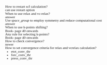 

:::: {.ddm style="font-size:0.8em; line-height:0"}
:::{.ddm-head onclick="toggleBox(this)" style="border-bottom: px solid red;font-family:EB Garamond It"}

How to restart scf calculation?
:::

:::{.ddm-box style="font-family:EB Garamond It;border-color:transparent"}

can use restart option

:::
::::


:::: {.ddm style="font-size:0.8em; line-height:0"}
:::{.ddm-head onclick="toggleBox(this)" style="border-bottom: px solid red;font-family:EB Garamond It"}

When to use relax and vc-relax?
:::

:::{.ddm-box style="font-family:EB Garamond It;border-color:transparent"}

answer

:::
::::


:::: {.ddm style="font-size:0.8em; line-height:0"}
:::{.ddm-head onclick="toggleBox(this)" style="border-bottom: px solid red;font-family:EB Garamond It"}

Use *space_group* to employ symmetry and reduce computational cost
:::

:::{.ddm-box style="font-family:EB Garamond It;border-color:transparent"}

answer

:::
::::

:::: {.ddm style="font-size:0.8em; line-height:0"}
:::{.ddm-head onclick="toggleBox(this)" style="border-bottom: px solid red;font-family:EB Garamond It"}

When to use k-points shifting?
:::

:::{.ddm-box style="font-family:EB Garamond It;border-color:transparent"}

Book- page 40 onwards

:::
::::

:::: {.ddm style="font-size:0.8em; line-height:0"}
:::{.ddm-head onclick="toggleBox(this)" style="border-bottom: px solid red;font-family:EB Garamond It"}

Any rule for selecting k-points?
:::

:::{.ddm-box style="font-family:EB Garamond It;border-color:transparent"}

Book- page 40 onwards

:::
::::


:::: {.ddm style="font-size:0.8em; line-height:0"}
:::{.ddm-head onclick="toggleBox(this)" style="border-bottom: px solid red;font-family:EB Garamond It"}

How to check convergence?
:::

:::{.ddm-box style="font-family:EB Garamond It;border-color:transparent"}

nswer

:::
::::

:::: {.ddm style="font-size:0.8em; line-height:0"}
:::{.ddm-head onclick="toggleBox(this)" style="border-bottom: px solid red;font-family:EB Garamond It"}

How to set convergence criteria for relax and vcrelax calculation?
:::

:::{.ddm-box style="font-family:EB Garamond It;border-color:transparent"}

- etot_conv_thr
-  forc_conv_thr


-  press_conv_thr

:::
::::
